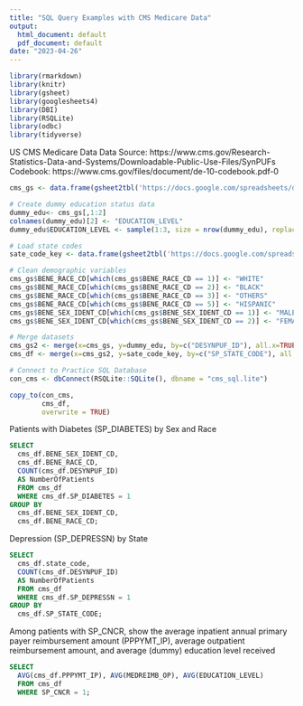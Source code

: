 ---
title: "SQL Query Examples with CMS Medicare Data"
output:
  html_document: default
  pdf_document: default
date: "2023-04-26"
---
```{r setup, include = FALSE}
library(rmarkdown)
library(knitr)
library(gsheet)
library(googlesheets4)
library(DBI)
library(RSQLite)
library(odbc)
library(tidyverse)
```
US CMS Medicare Data
Data Source: https://www.cms.gov/Research-Statistics-Data-and-Systems/Downloadable-Public-Use-Files/SynPUFs
Codebook: https://www.cms.gov/files/document/de-10-codebook.pdf-0
```{r, include = FALSE}
cms_gs <- data.frame(gsheet2tbl('https://docs.google.com/spreadsheets/d/18JDU4ghGCpRgUSDmrjV3LGqaU2HwGiJuejS-8kAZg0Q/edit?usp=sharing'))

# Create dummy education status data
dummy_edu<- cms_gs[,1:2]
colnames(dummy_edu)[2] <- "EDUCATION_LEVEL"
dummy_edu$EDUCATION_LEVEL <- sample(1:3, size = nrow(dummy_edu), replace = TRUE)

# Load state codes
sate_code_key <- data.frame(gsheet2tbl('https://docs.google.com/spreadsheets/d/1lFTd1IgvkfYOVZGN-X-Mh_WTT0-9ewJPRe6uBDRM7ng/edit?usp=sharing'))

# Clean demographic variables
cms_gs$BENE_RACE_CD[which(cms_gs$BENE_RACE_CD == 1)] <- "WHITE"
cms_gs$BENE_RACE_CD[which(cms_gs$BENE_RACE_CD == 2)] <- "BLACK"
cms_gs$BENE_RACE_CD[which(cms_gs$BENE_RACE_CD == 3)] <- "OTHERS"
cms_gs$BENE_RACE_CD[which(cms_gs$BENE_RACE_CD == 5)] <- "HISPANIC"
cms_gs$BENE_SEX_IDENT_CD[which(cms_gs$BENE_SEX_IDENT_CD == 1)] <- "MALE"
cms_gs$BENE_SEX_IDENT_CD[which(cms_gs$BENE_SEX_IDENT_CD == 2)] <- "FEMALE"

# Merge datasets
cms_gs2 <- merge(x=cms_gs, y=dummy_edu, by=c("DESYNPUF_ID"), all.x=TRUE)
cms_df <- merge(x=cms_gs2, y=sate_code_key, by=c("SP_STATE_CODE"), all.x=TRUE)

# Connect to Practice SQL Database
con_cms <- dbConnect(RSQLite::SQLite(), dbname = "cms_sql.lite")

copy_to(con_cms, 
        cms_df,    
        overwrite = TRUE)
```

Patients with Diabetes (SP_DIABETES) by Sex and Race
```{sql, connection=con_cms}
SELECT 
  cms_df.BENE_SEX_IDENT_CD,
  cms_df.BENE_RACE_CD,
  COUNT(cms_df.DESYNPUF_ID) 
  AS NumberOfPatients 
  FROM cms_df
  WHERE cms_df.SP_DIABETES = 1
GROUP BY 
  cms_df.BENE_SEX_IDENT_CD, 
  cms_df.BENE_RACE_CD;
```

Depression (SP_DEPRESSN) by State 
```{sql, connection=con_cms}
SELECT 
  cms_df.state_code,
  COUNT(cms_df.DESYNPUF_ID) 
  AS NumberOfPatients 
  FROM cms_df 
  WHERE cms_df.SP_DEPRESSN = 1
GROUP BY 
  cms_df.SP_STATE_CODE;
```

Among patients with SP_CNCR, show the average inpatient annual primary payer reimbursement amount (PPPYMT_IP), average outpatient reimbursement amount, and average (dummy) education level received 
```{sql, connection=con_cms}
SELECT 
  AVG(cms_df.PPPYMT_IP), AVG(MEDREIMB_OP), AVG(EDUCATION_LEVEL)
  FROM cms_df
  WHERE SP_CNCR = 1;
```


